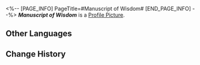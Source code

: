 <%-- [PAGE_INFO]
PageTitle=#Manuscript of Wisdom#
[END_PAGE_INFO] --%>
{{Item Infobox
|title       = ''Manuscript of Wisdom''
|id          = 140317
|image       = Item ''Manuscript of Wisdom''.png
|type        = Mission Item
|invCategory = Missions
|rarity      = 3
|effect      = 
|description = A forbidden text readable only by the illiterate, for when those of literary awareness lay gaze upon its pages, they run the risk of being stripped clean of all knowledge.
}}
{{Description|''"Alright. Got it all in your head yet?"''<br />''"My head's empty. I've forgotten everything."''}}
'''''Manuscript of Wisdom''''' is a [[Profile Picture]].

==Other Languages==
{{Other Languages
|en   = ''Manuscript of Wisdom''
|zhs  = 《开智之卷》
|zht  = 《開智之卷》
|ja   = 『開知の巻』
|ko   = ≪지식의 책≫
|es   = «Manuscrito de la sabiduría»
|fr   = ''Manuscrit de la sagesse''
|ru   = «Манускрипт мудрости»
|th   = "คัมภีร์เบิกปัญญา"
|vi   = Sách Khai Trí
|de   = „Manuskript der Weisheit“
|id   = "Gulungan Kebijaksanaan"
|pt   = "Manuscrito da Sabedoria"
}}

==Change History==
{{Change History|1.3}}
